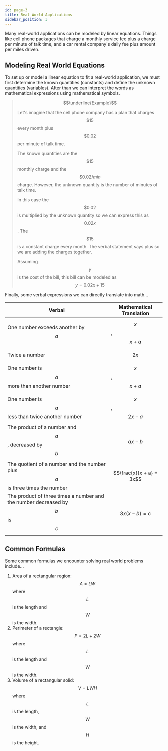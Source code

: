 ```yaml
---
id: page-3
title: Real World Applications
sidebar_position: 3
---
```


Many real-world applications can be modeled by linear equations. Things like cell phone packages that charge a monthly service fee plus a charge per minute of talk time, and a car rental company's daily fee plus amount per miles driven.

## Modeling Real World Equations

To set up or model a linear equation to fit a real-world application, we must first determine the known quantities (constants) and define the unknown quantities (variables). After than we can interpret the words as mathematical expressions using mathematical symbols.

> $$\underline{Example}$$
>
> Let's imagine that the cell phone company has a plan that charges $$\$15$$ every month plus $$\$0.02$$ per minute of talk time.
>
> The known quantities are the $$\$15$$ monthly charge and the $$\$0.02/min$$ charge. However, the unknown quantity is the number of minutes of talk time.
>
> In this case the $$\$0.02$$ is multiplied by the unknown quantity so we can express this as $$0.02x$$. The $$\$15$$ is a constant charge every month. The verbal statement says plus so we are adding the charges together.
>
> Assuming $$y$$ is the cost of the bill, this bill can be modeled as $$y = 0.02x + 15$$

Finally, some verbal expressions we can directly translate into math...

| Verbal | Mathematical Translation |
| - | - |
| One number exceeds another by $$a$$ | $$x$$, $$x + a$$ |
| Twice a number | $$2x$$ |
| One number is $$a$$ more than another number | $$x$$, $$x + a$$ |
| One number is $$a$$ less than twice another number | $$x$$, $$2x - a$$ |
| The product of a number and $$a$$, decreased by $$b$$| $$ax - b$$ |
| The quotient of a number and the number plus $$a$$ is three times the number | $$\frac{x}{x + a} = 3x$$ |
| The product of three times a number and the number decreased by $$b$$ is $$c$$ | $$3x(x - b) = c$$ |

## Common Formulas

Some common formulas we encounter solving real world problems include...

1. Area of a rectangular region: $$A = LW$$ where $$L$$ is the length and $$W$$ is the width.
2. Perimeter of a rectangle: $$P = 2L + 2W$$ where $$L$$ is the length and $$W$$ is the width.
3. Volume of a rectangular solid: $$V = LWH$$ where $$L$$ is the length, $$W$$ is the width, and $$H$$ is the height.